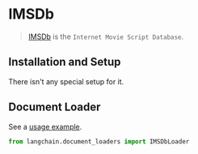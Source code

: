# IMSDb

>[IMSDb](https://imsdb.com/) is the `Internet Movie Script Database`.
> 
## Installation and Setup

There isn't any special setup for it.

## Document Loader

See a [usage example](/docs/modules/data_connection/document_loaders/integrations/imsdb.html).


```python
from langchain.document_loaders import IMSDbLoader
```
